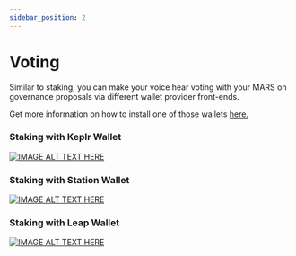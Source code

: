 ```yaml
---
sidebar_position: 2
---
```


# Voting

Similar to staking, you can make your voice hear voting with your MARS on governance proposals via different wallet provider front-ends.

Get more information on how to install one of those wallets [here.](https://docs.marsprotocol.io/docs/learn/workstation/basics/installing-a-wallet/installing-a-wallet-intro)

### Staking with Keplr Wallet

[![IMAGE ALT TEXT HERE](https://img.youtube.com/vi/C-cpELqFGkE/maxresdefault.jpg)](https://www.youtube.com/watch?v=C-cpELqFGkE)

### Staking with Station Wallet

[![IMAGE ALT TEXT HERE](https://img.youtube.com/vi/pl-dt9un9kw/maxresdefault.jpg)](https://www.youtube.com/watch?v=pl-dt9un9kw)

### Staking with Leap Wallet

[![IMAGE ALT TEXT HERE](https://img.youtube.com/vi/mUGEmP1qY1s/maxresdefault.jpg)](https://www.youtube.com/watch?v=mUGEmP1qY1s)
